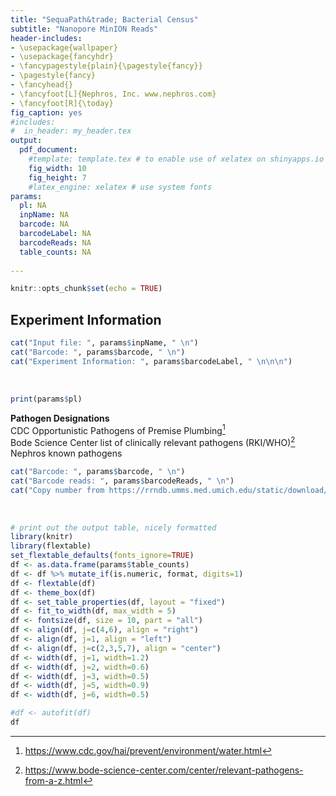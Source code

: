 ```yaml
---
title: "SequaPath&trade; Bacterial Census"
subtitle: "Nanopore MinION Reads"
header-includes:
- \usepackage{wallpaper}
- \usepackage{fancyhdr}
- \fancypagestyle{plain}{\pagestyle{fancy}}
- \pagestyle{fancy}
- \fancyhead{}
- \fancyfoot[L]{Nephros, Inc. www.nephros.com}
- \fancyfoot[R]{\today}
fig_caption: yes
#includes:  
#  in_header: my_header.tex
output: 
  pdf_document:
    #template: template.tex # to enable use of xelatex on shinyapps.io
    fig_width: 10
    fig_height: 7
    #latex_engine: xelatex # use system fonts
params:
  pl: NA
  inpName: NA
  barcode: NA
  barcodeLabel: NA
  barcodeReads: NA
  table_counts: NA
    
---
```

<!-- Place logo in upper left corner -->
\addtolength{\wpXoffset}{-6cm}
\addtolength{\wpYoffset}{13cm}
\CenterWallPaper{0.20}{nephros_logo.png}

```r
knitr::opts_chunk$set(echo = TRUE)
```

## Experiment Information  
```r
cat("Input file: ", params$inpName, " \n")  
cat("Barcode: ", params$barcode, " \n")  
cat("Experiment Information: ", params$barcodeLabel, " \n\n\n")  
```
\

```r
print(params$pl)
```

**Pathogen Designations**  
CDC Opportunistic Pathogens of Premise Plumbing^[<https://www.cdc.gov/hai/prevent/environment/water.html>]  
Bode Science Center list of clinically relevant pathogens (RKI/WHO)^[<https://www.bode-science-center.com/center/relevant-pathogens-from-a-z.html>]  
Nephros known pathogens

\newpage

```r
cat("Barcode: ", params$barcode, " \n")  
cat("Barcode reads: ", params$barcodeReads, " \n")  
cat("Copy number from https://rrndb.umms.med.umich.edu/static/download/rrnDB-5.6_pantaxa_stats_NCBI.tsv.zip")
```
\
```r
# print out the output table, nicely formatted
library(knitr)
library(flextable)
set_flextable_defaults(fonts_ignore=TRUE)
df <- as.data.frame(params$table_counts)
df <- df %>% mutate_if(is.numeric, format, digits=1)
df <- flextable(df)
df <- theme_box(df)
df <- set_table_properties(df, layout = "fixed")
df <- fit_to_width(df, max_width = 5)
df <- fontsize(df, size = 10, part = "all")
df <- align(df, j=c(4,6), align = "right")
df <- align(df, j=1, align = "left")
df <- align(df, j=c(2,3,5,7), align = "center")
df <- width(df, j=1, width=1.2)
df <- width(df, j=2, width=0.6)
df <- width(df, j=3, width=0.5)
df <- width(df, j=5, width=0.9)
df <- width(df, j=6, width=0.5)

#df <- autofit(df)
df
```

